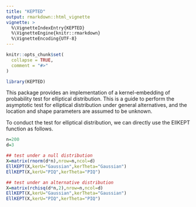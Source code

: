 ```yaml
---
title: "KEPTED"
output: rmarkdown::html_vignette
vignette: >
  %\VignetteIndexEntry{KEPTED}
  %\VignetteEngine{knitr::rmarkdown}
  %\VignetteEncoding{UTF-8}
---
```


```r
knitr::opts_chunk$set(
  collapse = TRUE,
  comment = "#>"
)
```

```r
library(KEPTED)
```


This package provides an implementation of a kernel-embedding of probability test for elliptical distribution. This is a guide to perform the asymptotic test for elliptical distribution under general alternatives, and the location and shape parameters are assumed to be unknown. 

To conduct the test for elliptical distribution, we can directly use the EllKEPT function as follows.

```r
n=200
d=3

## test under a null distribution
X=matrix(rnorm(d*n),nrow=n,ncol=d)
EllKEPT(X,kerU="Gaussian",kerTheta="Gaussian")
EllKEPT(X,kerU="PIQ",kerTheta="PIQ")

## test under an alternative distribution
X=matrix(rchisq(d*n,2),nrow=n,ncol=d)
EllKEPT(X,kerU="Gaussian",kerTheta="Gaussian")
EllKEPT(X,kerU="PIQ",kerTheta="PIQ")
```
